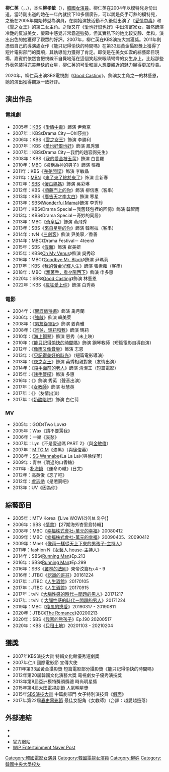 {{藝人
| 姓名 = 柳仁英
| 類型 = 女演員
| 圖片 = 170107 여교사 무대인사 김하늘 유인영 이원근 (1).jpg
| 圖片尺寸 = 
| 國籍 = {{ROK}}
| 本名 = 柳孝敏（유효민）
| 外文名 = 柳仁英（유인영）
| 外文 = ko
| 羅馬拼音 = Yoo In Young
| 出生日期 = {{birth_date_and_age|1984|1|5}}
| 出生地 = {{KOR}}[[首爾特別市|首爾特別市]]
| 語言 = [[韓國語|韓國語]]、[[英語|英語]]
| 母校 = [[韓國中央大學|韓國中央大學]]戲劇電影學系
| 代表作品 = {{ubl|《[[愛情中毒|愛情中毒]]》|《[[雪之女王_(電視劇)|雪之女王]]》|《[[愛也好恨也好|愛也好恨也好]]》|《[[Good_Casting|Good Casting]]》}}
| 經紀公司 = WIP Entertainment
| 網站 = {{URL|https://www.wipent.com/43|官方網站}}
}}
'''柳仁英'''（{{lang-ko|'''유인영'''}}，{{lang-en|'''Yoo In Young'''}}，{{bd|1984年|1月5日}}），本名'''柳孝敏'''（{{lang-ko|'''유효민'''}}），[[韓國|韓國]][[演員|女演員]]。柳仁英在2004年以模特兒身份出道，當時剛出道的她在一年內就接下10多個廣告，可以說是炙手可熱的模特兒，之後在2005年開始轉型為演員，在開始演技活動不久後就出演了《[[愛情中毒|愛情中毒]]》和《[[雪之女王_(電視劇)|雪之女王]]》的第二女主角。之後又在《[[愛也好恨也好|愛也好恨也好]]》中出演富家女，雖然飾演冷艷的反派美女，螢幕中感覺非常霸道強勢，但其實私下的她比較安靜、柔和，演出出色的她獲得了觀眾的好評。2007年，柳仁英在KBS演技大賞獲獎。2011年則憑借自己的導演處女作《能只記得愉快的時間嗎》在第33屆黃金攝影獎上獲得了短片電影部門的獎項，其執導能力獲得了肯定。即使是在美女如雲的綜藝節目現場，嘉賓們依然會把視線不自覺地落在這個笑起來眼睛彎彎的女生身上，比起那些外表包裝得完美無缺的女星，柳仁英的可愛和讓人想要親近的魅力顯得更加珍貴。

2020年，柳仁英出演SBS電視劇《[[Good_Casting|Good Casting]]》，飾演女主角之一的林藝恩，她的演出獲得觀眾一致好評。

==演出作品==
=== 電視劇 ===
*2005年：[[韓國放送公社|KBS]]《[[愛情中毒|愛情中毒]]》飾演 尹紫京
*2007年：KBS《Drama City－Oh!莎拉》
*2006年：KBS《[[雪之女王_(電視劇)|雪之女王]]》飾演 李勝利
*2007年：KBS《[[愛也好恨也好|愛也好恨也好]]》飾演 鳳秀雅
*2007年：KBS《Drama City－我們的趙容弼先生》
*2008年：KBS《[[我的愛金枝玉葉|我的愛金枝玉葉]]》飾演 白世羅
*2010年：[[文化廣播_(韓國)|MBC]]《[[被稱為神的男子|被稱為神的男子]]》飾演 張薇
*2011年：KBS《[[完美間諜|完美間諜]]》飾演 李敏晶
*2011年：[[MBN|MBN]]《[[來了來了終於來了|來了來了終於來了]]》饰演 金新春
*2012年：[[SBS有限公司|SBS]]《[[傻瓜媽媽|傻瓜媽媽]]》飾演 吳彩琳
*2012年：KBS《[[順藤而上的你|順藤而上的你]]》飾演 柳信惠（客串）
*2013年：KBS《[[廣告天才李太白|廣告天才李太白]]》飾演 寒星
*2013年：SBS《[[Wonderful_Mama|Wonderful Mama]]》飾演 李秀珍
*2013年：KBS《Drama Special－我舊錢包裡的回憶》飾演 韓智雨
*2013年：KBS《Drama Special－奇妙的同居》
*2013年：MBC《[[奇皇后_(電視劇)|奇皇后]]》飾演 燕飛秀
*2013年：SBS《[[來自星星的你|來自星星的你]]》飾演 韓宥拉（客串）
*2014年：tvN《[[三劍客_(電視劇)|三劍客]]》飾演 尹美寧／香善
*2014年：MBC《Drama Festival－ 4teen》
*2015年：SBS《[[假面_(電視劇)|假面]]》飾演 崔美妍
*2015年：KBS《[[Oh_My_Venus|Oh My Venus]]》飾演 吳秀珍
*2016年：MBC《[[Goodbye_Mr._Black|Goodbye Mr. Black]]》飾演 尹瑪莉
*2017年：KBS《[[我的黃金光輝人生|我的黃金光輝人生]]》飾演 張素蘿（客串）
*2018年：MBC《[[牽著手，看夕陽西下|牽著手，看夕陽西下]]》飾演 申多惠
*2020年：SBS《[[Good_Casting|Good Casting]]》飾演 林藝恩
*2022年：KBS《[[瘋狂愛上你|瘋狂愛上你]]》飾演 白秀英

=== 電影 ===
*2004年：《[[間諜俏辣媚|間諜俏辣媚]]》飾演 禹月蘭
*2006年：《[[強敵|強敵]]》飾演 韓美萊
*2008年：《[[等到發狂(電影)|男友從軍記]]》飾演 姜貞雅
*2008年：《[[爸爸，瑪莉和我|爸爸，瑪莉和我]]》飾演 瑪莉
*2010年：《[[海上鋼琴|海上鋼琴]]》飾演 恩秀（未上映）
*2010年：《[[能只記得愉快的時間嗎(電影)|能只記得愉快的時間嗎]]》飾演 鋼琴教師（短篇電影自導自演）
*2012年：《[[像雨又像音樂|像雨又像音樂]]》飾演 志恩
*2013年：《[[氣球_(電影)|只記得美好的時光]]》（短篇電影導演）
*2013年：《[[夜之女王|夜之女王]]》飾演 英秀相親對象（友情出演）
*2014年：《[[殺手面前的老人|殺手面前的老人]]》飾演 清潔工（短篇電影）
*2015年：《[[辣手警探|辣手警探]]》飾演 多惠
*2016年：《{{link-ko|漢江藍調|한강블루스}}》飾演 秀英（聲音出演）
*2017年：《[[女教師|女教師]]》飾演 秋慧英
*2017年：《{{link-ko|時間上的家|시간위의 집}}》（友情出演）
*2017年：《[[奶酪陷阱_(電影)|奶酪陷阱]]》飾演 白仁荷

=== MV ===
*2005年：GOD《Two Love》
*2005年：Wax《請不要罵我》
*2006年：一樂《哀愁》
*2007年：Lyn《不是愛過嗎 PART 2》（與[[金敏俊|金敏俊]]）
*2007年：[[M_TO_M|M TO M]]《漆黑》（與[[徐俊英|徐俊英]]）
*2008年：[[SG_Wannabe|SG Wannabe]]《La La La》（與徐俊英）
*2009年：青林《嚼過的口香糖》
*2011年 : [[朴海鎮|朴海鎮]] 《運命の轍》(日文)
*2012年：高英俊《忘了吧》
*2012年：[[盧志勛|盧志勛]]《是懲罰吧》
*2013年：UV《因為你》

== 綜藝節目 ==
*2005年：MTV Korea【Live WOW(라이브 와우)】
*2006年：SBS《[[情書|情書]]》【27期海外峇里島特輯】
*2008年：MBC《[[幸福株式會社-萬元的幸福|幸福株式會社-萬元的幸福]]》20080412
*2009年：MBC《[[幸福株式會社-萬元的幸福|幸福株式會社-萬元的幸福]]》20090405、20090412
*2009年：Mnet《[[像雨一樣從天上下來的男孩子-主持人|像雨一樣從天上下來的男孩子-主持人]]》
*2011年：fashion N《[[女藝人_house-主持人|女藝人 house-主持人]]》
*2014年：SBS《[[Running_Man|Running Man]]》Ep.213
*2016年：SBS《[[Running_Man|Running Man]]》Ep.299
*2016年：SBS《[[叢林的法則|叢林的法則]]》東帝汶篇Ep.4 - 9
*2016年：JTBC《[[認識的哥哥|認識的哥哥]]》20161224
*2017年：JTBC《[[人生酒館|人生酒館]]》20170105
*2017年：JTBC《[[人生酒館|人生酒館]]》20170915
*2017年：tvN《[[大腦性感的時代－問題的男人|大腦性感的時代－問題的男人]]》20171217
*2017年：tvN《 [[大腦性感的時代－問題的男人|大腦性感的時代－問題的男人]]》20171224
*2019年：MBC《[[傻瓜的戀愛|傻瓜的戀愛]]》20190317 - 20190811
*2020年：JTBC《[[我們書寫愛情吧|The Romance]]》20200213
*2020年：SBS《[[我家的熊孩子|我家的熊孩子]]》Ep.190 20200517
*2020年：KBS《[[只租土地|只租土地]]》20201103 - 20210204

== 獲獎 ==
*2007年KBS演技大賞 特輯文化館優秀短劇獎
*2007年仁川國際電影節 宣傳大使
*2011年第33屆黃金攝影獎 短篇電影部分攝影獎《能只記得愉快的時間嗎》
*2012年第20屆韓國文化演藝大獎 電視劇女子優秀演技獎
*2013年第8屆亞洲模特獎頒獎禮 時尚明星獎
*2015年第4屆[[大田電視劇節|大田電視劇節]] 人氣明星獎
*2015年[[2015_SBS演技大賞|SBS演技大賞]] 中篇劇部門 女子特別演技賞《[[假面_(電視劇)|假面]]》
*2017年第22屆[[春史電影節|春史電影節]] 最佳女配角《女教師》（台譯：越愛越墮落）

==外部連結==
* {{Facebook|Country-Min-163526434313798/|柳仁英}}
* {{Instagram|country_min|柳仁英}}
* [https://www.wipent.com/43 官方網站] {{Wayback|url=https://www.wipent.com/43 |date=20211209082958 }}
* [https://post.naver.com/my.nhn?memberNo=48474924  WIP Entertainment Naver Post]


{{Fly-Up Entertainment}}
{{春史電影賞最佳女配角}}
{{DEFAULTSORT: Yoo In Young}}
[[Category:韓國電影女演員|Category:韓國電影女演員]]
[[Category:韓國電視女演員|Category:韓國電視女演員]]
[[Category:柳姓|Category:柳姓]]
[[Category:韓國中央大學校友|Category:韓國中央大學校友]]